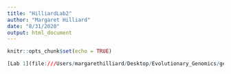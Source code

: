 ```yaml
---
title: "HilliardLab2"
author: "Margaret Hilliard"
date: "8/31/2020"
output: html_document
---
```


```r
knitr::opts_chunk$set(echo = TRUE)

[Lab 1](file:///Users/margarethilliard/Desktop/Evolutionary_Genomics/genomics-course/lab1_Hilliard.html)

```



